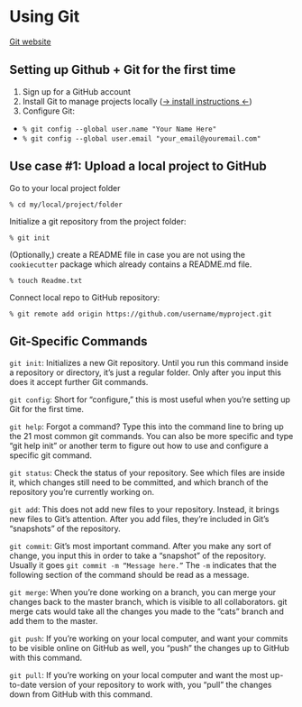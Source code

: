 # Using Git

[Git website](https://git-scm.com/)

## Setting up Github + Git for the first time

1. Sign up for a GitHub account
1. Install Git to manage projects locally ([-> install instructions <-](https://git-scm.com/downloads))
1. Configure Git:
  + `% git config --global user.name "Your Name Here"`
  + `% git config --global user.email "your_email@youremail.com"`

## Use case #1: Upload a local project to GitHub

Go to your local project folder
```
% cd my/local/project/folder
```

Initialize a git repository from the project folder: 
```
% git init
```

(Optionally,) create a README file in case you are not using the `cookiecutter` package which already contains a README.md file.
```
% touch Readme.txt
```

Connect local repo to GitHub repository:
```
% git remote add origin https://github.com/username/myproject.git
```

## Git-Specific Commands

`git init`: Initializes a new Git repository. Until you run this command inside a repository or directory, it’s just a regular folder. Only after you input this does it accept further Git commands.

`git config`: Short for “configure,” this is most useful when you’re setting up Git for the first time.

`git help`: Forgot a command? Type this into the command line to bring up the 21 most common git commands. You can also be more specific and type “git help init” or another term to figure out how to use and configure a specific git command.

`git status`: Check the status of your repository. See which files are inside it, which changes still need to be committed, and which branch of the repository you’re currently working on.

`git add`: This does not add new files to your repository. Instead, it brings new files to Git’s attention. After you add files, they’re included in Git’s “snapshots” of the repository.

`git commit`: Git’s most important command. After you make any sort of change, you input this in order to take a “snapshot” of the repository. Usually it goes `git commit -m “Message here.”` The `-m` indicates that the following section of the command should be read as a message.

`git merge`: When you’re done working on a branch, you can merge your changes back to the master branch, which is visible to all collaborators. git merge cats would take all the changes you made to the “cats” branch and add them to the master.

`git push`: If you’re working on your local computer, and want your commits to be visible online on GitHub as well, you “push” the changes up to GitHub with this command.

`git pull`: If you’re working on your local computer and want the most up-to-date version of your repository to work with, you “pull” the changes down from GitHub with this command.
